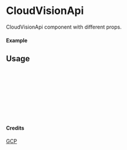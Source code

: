 
<Meta of={CloudVisionApi} title="GCP/CloudVisionApi" />

# CloudVisionApi

CloudVisionApi component with different props.

#### Example

<Canvas of={CloudVisionApi.Primary} />

## Usage

```ts
import { CloudVisionApi } from "yadl-ui";

const Example = () => {
  return (
      <CloudVisionApi />
  );
};

export default Example;
```

#### Credits
[GCP](https://cloud.google.com/icons)
